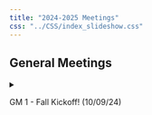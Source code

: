```yaml
---
title: "2024-2025 Meetings"
css: "../CSS/index_slideshow.css"
---
```


## General Meetings

<!--- GM #1 --->
<details>
  <summary> <p> GM 1 - Fall Kickoff! (10/09/24) </p> </summary>
  - Slides: <a href="../Files/GM_23_24/gm1slides.pdf" target="_blank">[gm1.pdf]</a> (Click to download) <br>
</details>